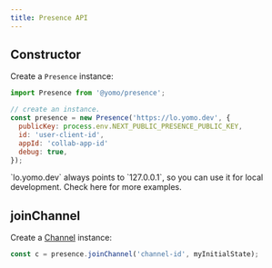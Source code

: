 ```yaml
---
title: Presence API
---
```



## Constructor

Create a `Presence` instance:

```jsx
import Presence from '@yomo/presence';

// create an instance.
const presence = new Presence('https://lo.yomo.dev', {
  publicKey: process.env.NEXT_PUBLIC_PRESENCE_PUBLIC_KEY,
  id: 'user-client-id',
  appId: 'collab-app-id'
  debug: true,
});
```

<Callout emoji="💡">
  `lo.yomo.dev` always points to `127.0.0.1`, so you can use it for local development.
  Check <Link href="/backend">here</Link> for more examples.
</Callout>

## joinChannel

Create a [Channel](/interface/channel) instance:

```jsx
const c = presence.joinChannel('channel-id', myInitialState);
```